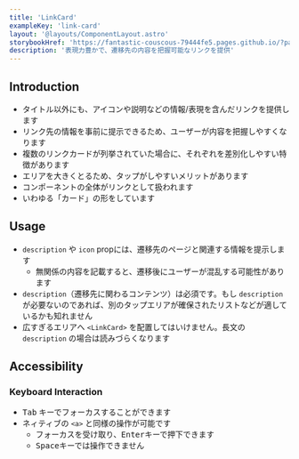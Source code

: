 ```yaml
---
title: 'LinkCard'
exampleKey: 'link-card'
layout: '@layouts/ComponentLayout.astro'
storybookHref: 'https://fantastic-couscous-79444fe5.pages.github.io/?path=/docs/stories-linkcard--docs'
description: '表現力豊かで、遷移先の内容を把握可能なリンクを提供'
---
```


## Introduction

- タイトル以外にも、アイコンや説明などの情報/表現を含んだリンクを提供します
- リンク先の情報を事前に提示できるため、ユーザーが内容を把握しやすくなります
- 複数のリンクカードが列挙されていた場合に、それぞれを差別化しやすい特徴があります
- エリアを大きくとるため、タップがしやすいメリットがあります
- コンポーネントの全体がリンクとして扱われます
- いわゆる「カード」の形をしています

## Usage

- `description` や `icon` propには、遷移先のページと関連する情報を提示します
  - 無関係の内容を記載すると、遷移後にユーザーが混乱する可能性があります
- `description`（遷移先に関わるコンテンツ）は必須です。もし `description` が必要ないのであれば、別のタップエリアが確保されたリストなどが適しているかも知れません
- 広すぎるエリアへ `<LinkCard>` を配置してはいけません。長文の `description` の場合は読みづらくなります

## Accessibility

### Keyboard Interaction

- <kbd>Tab</kbd> キーでフォーカスすることができます
- ネィティブの `<a>` と同様の操作が可能です
  - フォーカスを受け取り、<kbd>Enter</kbd>キーで押下できます
  - <kbd>Space</kbd>キーでは操作できません
